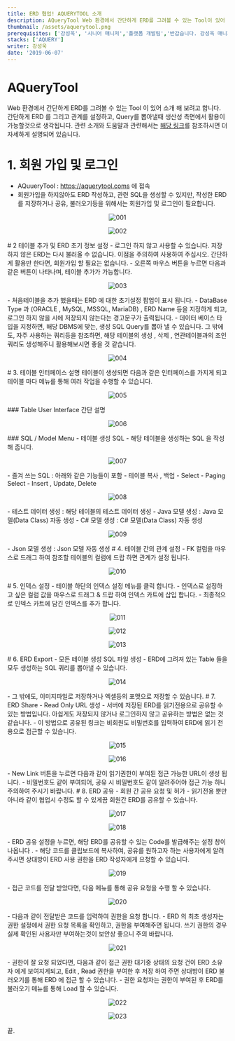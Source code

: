 ---
title: ERD 협업! AQUERYTOOL 소개
description: AQueryTool Web 환경에서 간단하게 ERD를 그려볼 수 있는 Tool이 있어 소개 해보려고 합니다
thumbnail: /assets/aquerytool.png
prerequisites: ['강성욱', '시니어 매니저','플랫폼 개발팀','반갑습니다. 강성욱 매니저입니다. 저는 유비케어에서 프론트엔드 개발을 담당하고 있습니다. 동물과 최신 기술에 관심이 많습니다.']
stacks: ['AQUERY']
writer: 강성욱
date: '2019-06-07'
---

# AQueryTool

<p>Web 환경에서 간단하게 ERD를 그려볼 수 있는 Tool 이 있어 소개 해 보려고 합니다. 간단하게 ERD 를 그리고 관계를 설정하고, Query를 뽑아낼때 생산성 측면에서 활용이 가능할것으로 생각됩니다. 관련 소개와 도움말과 관련해서는 <span><a className="a-custom" href="https://aquerytool.com/help/index/">해당 링크</a></span>를 참조하시면 더 자세하게 설명되어 있습니다.</p>

# 1. 회원 가입 및 로그인

- AQuueryTool : <span><a className="a-custom" href="https://aquerytool.com/">https://aquerytool.coms</a></span> 에 접속
- 회원가입을 하지않아도 ERD 작성하고, 관련 SQL을 생성할 수 있지만, 작성한 ERD를 저장하거나 공유, 불러오기등을 위해서는 회원가입 및 로그인이 필요합니다.
<p align="center">
<img src={`/20190607_SWK_AQUERYTOOL/001.png`} alt="001"/>
</p>
<p align="center">
<img src={`/20190607_SWK_AQUERYTOOL/002.png`} alt="002"/>
</p>
# 2 테이블 추가 및 ERD 초기 정보 설정
- 로그인 하지 않고 사용할 수 있습니다. 저장하지 않은 ERD는 다시 불러올 수 없습니다. 이점을 주의하여 사용하여 주십시오. 간단하게 활용만 한다면, 회원가입 할 필요는 없습니다.
- 오른쪽 마우스 버튼을 누르면 다음과 같은 버튼이 나타나며, 테이블 추가가 가능합니다.
<p align="center">
<img src={`/20190607_SWK_AQUERYTOOL/003.png`} alt="003"/>
</p>
- 처음테이블을 추가 했을때는 ERD 에 대한 초기설정 팝업이 표시 됩니다.
- DataBase Type 과 (ORACLE , MySQL, MSSQL, MariaDB) , ERD Name 등을 지정하게 되고, 로그인 하지 않을 시에 저장되지 않는다는 경고문구가 출력됩니다.
- 데이터 베이스 타입을 지정하면, 해당 DBMS에 맞는, 생성 SQL Query를 뽑아 낼 수 있습니다. 그 밖에도, 자주 사용하는 쿼리등을 참조하면, 해당 테이블의 생성 , 삭제 , 연관테이블과의 조인 쿼리도 생성해주니 활용해보시면 좋을 것 같습니다.
<p align="center">
<img src={`/20190607_SWK_AQUERYTOOL/004.png`} alt="004"/>
</p>
# 3. 테이블 인터페이스 설명
테이블이 생성되면 다음과 같은 인터페이스를 가지게 되고 테이블 마다 메뉴를 통해 여러 작업을 수행할 수 있습니다.
<p align="center">
<img src={`/20190607_SWK_AQUERYTOOL/005.png`} alt="005"/>
</p>
### Table User Interface 간단 설명
<p align="center">
<img src={`/20190607_SWK_AQUERYTOOL/006.png`} alt="006"/>
</p>
### SQL / Model Menu
- 테이블 생성 SQL - 해당 테이블을 생성하는 SQL 을 작성해 줍니다.
<p align="center">
<img src={`/20190607_SWK_AQUERYTOOL/007.png`} alt="007"/>
</p>
- 즐겨 쓰는 SQL : 아래와 같은 기능들이 포함
    - 테이블 복사 , 백업
    - Select
    - Paging Select
    - Insert , Update, Delete

<p align="center">
<img src={`/20190607_SWK_AQUERYTOOL/008.png`} alt="008"/>
</p>
- 테스트 데이터 생성 : 해당 테이블의 테스트 데이터 생성
- Java 모델 생성 : Java 모델(Data Class) 자동 생성
- C# 모델 생성 : C# 모델(Data Class) 자동 생성
<p align="center">
<img src={`/20190607_SWK_AQUERYTOOL/009.png`} alt="009"/>
</p>
- Json 모델 생성 : Json 모델 자동 생성
# 4. 테이블 간의 관계 설정
- FK 컬럼을 마우스로 드래그 하여 참조할 테이블의 컬럼에 드랍 하면 관계가 설정 됩니다.
<p align="center">
<img src={`/20190607_SWK_AQUERYTOOL/010.png`} alt="010"/>
</p>
# 5. 인덱스 설정
- 테이블 하단의 인덱스 설정 메뉴를 클릭 합니다.
- 인덱스로 설정하고 싶은 컬럼 값을 마우스로 드래그 & 드랍 하여 인덱스 카트에 삽입 합니다.
- 최종적으로 인덱스 카트에 담긴 인덱스를 추가 합니다.
<p align="center">
<img src={`/20190607_SWK_AQUERYTOOL/011.png`} alt="011"/>
</p>
<p align="center">
<img src={`/20190607_SWK_AQUERYTOOL/012.png`} alt="012"/>
</p>
<p align="center">
<img src={`/20190607_SWK_AQUERYTOOL/013.png`} alt="013"/>
</p>
# 6. ERD Export - 모든 테이블 생성 SQL 파일 생성
- ERD에 그려져 있는 Table 들을 모두 생성하는 SQL 쿼리를 뽑아낼 수 있습니다.
<p align="center">
<img src={`/20190607_SWK_AQUERYTOOL/014.png`} alt="014"/>
</p>
- 그 밖에도, 이미지파일로 저장하거나 엑셀등의 포맷으로 저장할 수 있습니다.
# 7. ERD Share - Read Only URL 생성
- 서버에 저장된 ERD를 읽기전용으로 공유할 수 있는 방법입니다. 아쉽게도 저장되지 않거나 로그인하지 않고 공유하는 방법은 없는 것 같습니다.
- 이 방법으로 공유된 링크는 비회원도 비밀번호를 입력하여 ERD에 읽기 전용으로 접근할 수 있습니다.
<p align="center">
<img src={`/20190607_SWK_AQUERYTOOL/015.png`} alt="015"/>
</p>
<p align="center">
<img src={`/20190607_SWK_AQUERYTOOL/016.png`} alt="016"/>
</p>
- New Link 버튼을 누르면 다음과 같이 읽기권한이 부여된 접근 가능한 URL이 생성 됩니다.
- 비밀번호도 같이 부여되어, 공유 시 비밀번호도 같이 알려주어야 접근 가능 하니 주의하여 주시기 바랍니다.
# 8. ERD 공유 - 회원 간 공유 요청 및 허가
- 읽기전용 뿐만 아니라 같이 협업시 수정도 할 수 있게끔 회원간 ERD를 공유할 수 있습니다.
<p align="center">
<img src={`/20190607_SWK_AQUERYTOOL/017.png`} alt="017"/>
</p>
<p align="center">
<img src={`/20190607_SWK_AQUERYTOOL/018.png`} alt="018"/>
</p>
- ERD 공유 설정을 누르면, 해당 ERD를 공유할 수 있는 Code를 발급해주는 설정 창이 나옵니다 .
- 해당 코드를 클립보드에 복사하여, 공유를 원하고자 하는 사용자에게 알려주시면 상대방이 ERD 사용 권한을 ERD 작성자에게 요청할 수 있습니다.
<p align="center">
<img src={`/20190607_SWK_AQUERYTOOL/019.png`} alt="019"/>
</p>
- 접근 코드를 전달 받았다면, 다음 메뉴를 통해 공유 요청을 수행 할 수 있습니다.
<p align="center">
<img src={`/20190607_SWK_AQUERYTOOL/020.png`} alt="020"/>
</p>
- 다음과 같이 전달받은 코드를 입력하여 권한을 요청 합니다.
- ERD 의 최초 생성자는 권한 설정에서 권한 요청 목록을 확인하고, 권한을 부여해주면 됩니다. 쓰기 권한의 경우 실제 확인된 사용자만 부여하는것이 보안상 좋으니 주의 바랍니다.
<p align="center">
<img src={`/20190607_SWK_AQUERYTOOL/021.png`} alt="021"/>
</p>
- 권한이 잘 요청 되었다면, 다음과 같이 접근 권한 대기중 상태의 요청 건이 ERD 소유자 에게 보여지게되고, Edit , Read 권한을 부여한 후 저장 하여 주면 상대방이 ERD 불러오기를 통해 ERD 에 접근 할 수 있습니다.
- 권한 요청자는 권한이 부여된 후 ERD를 불러오기 메뉴를 통해 Load 할 수 있습니다.
<p align="center">
<img src={`/20190607_SWK_AQUERYTOOL/022.png`} alt="022"/>
</p>
<p align="center">
<img src={`/20190607_SWK_AQUERYTOOL/023.png`} alt="023"/>
</p>
끝.